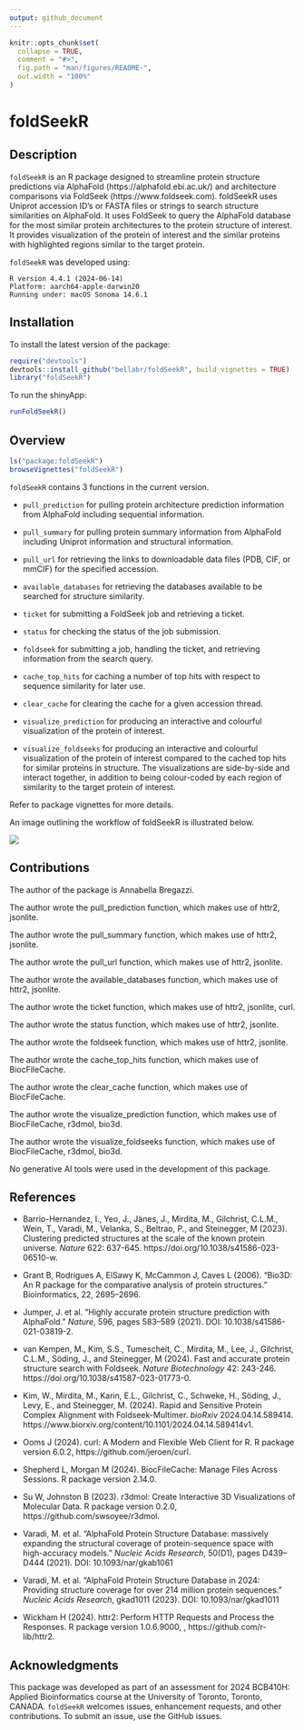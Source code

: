 ```yaml
---
output: github_document
---
```


<!-- README.md is generated from README.Rmd. Please edit that file -->

```r
knitr::opts_chunk$set(
  collapse = TRUE,
  comment = "#>",
  fig.path = "man/figures/README-",
  out.width = "100%"
)
```

# foldSeekR

<!-- badges: start -->
<!-- badges: end -->

## Description

`foldSeekR` is an R package designed to streamline protein structure predictions via AlphaFold (https://alphafold.ebi.ac.uk/) and architecture comparisons via FoldSeek (https://www.foldseek.com). foldSeekR uses Uniprot accession ID's or FASTA files or strings to search structure similarities on AlphaFold. It uses FoldSeek to query the AlphaFold database for the most similar protein architectures to the protein structure of interest. It provides visualization of the protein of interest and the similar proteins with highlighted regions similar to the target protein.

`foldSeekR` was developed using:

```
R version 4.4.1 (2024-06-14)
Platform: aarch64-apple-darwin20
Running under: macOS Sonoma 14.6.1
```

## Installation

To install the latest version of the package:

``` r
require("devtools")
devtools::install_github("bellabr/foldSeekR", build_vignettes = TRUE)
library("foldSeekR")
```

To run the shinyApp: 

``` r
runFoldSeekR()
```

## Overview

``` r
ls("package:foldSeekR")
browseVignettes("foldSeekR")
```

`foldSeekR` contains 3 functions in the current version.

- `pull_prediction` for pulling protein architecture prediction information from AlphaFold including sequential information.

- `pull_summary` for pulling protein summary information from AlphaFold including Uniprot information and structural information.

- `pull_url` for retrieving the links to downloadable data files (PDB, CIF, or mmCIF) for the specified accession.

- `available_databases` for retrieving the databases available to be searched for structure similarity.

- `ticket` for submitting a FoldSeek job and retrieving a ticket.

- `status` for checking the status of the job submission.

- `foldseek` for submitting a job, handling the ticket, and retrieving information from the search query.

- `cache_top_hits` for caching a number of top hits with respect to sequence similarity for later use.

- `clear_cache` for clearing the cache for a given accession thread.

- `visualize_prediction` for producing an interactive and colourful visualization of the protein of interest.

- `visualize_foldseeks` for producing an interactive and colourful visualization of the protein of interest compared to the cached top hits for similar proteins in structure. The visualizations are side-by-side and interact together, in addition to being colour-coded by each region of similarity to the target protein of interest.

Refer to package vignettes for more details.

An image outlining the workflow of foldSeekR is illustrated below.

![](./inst/extdata/foldseek_overview.png)

## Contributions

The author of the package is Annabella Bregazzi. 

The author wrote the pull_prediction function, which makes use of httr2, jsonlite. 

The author wrote the pull_summary function, which makes use of httr2, jsonlite. 

The author wrote the pull_url function, which makes use of httr2, jsonlite. 

The author wrote the available_databases function, which makes use of httr2, jsonlite. 

The author wrote the ticket function, which makes use of httr2, jsonlite, curl. 

The author wrote the status function, which makes use of httr2, jsonlite. 

The author wrote the foldseek function, which makes use of httr2, jsonlite. 

The author wrote the cache_top_hits function, which makes use of BiocFileCache. 

The author wrote the clear_cache function, which makes use of BiocFileCache. 

The author wrote the visualize_prediction function, which makes use of BiocFileCache, r3dmol, bio3d. 

The author wrote the visualize_foldseeks function, which makes use of BiocFileCache, r3dmol, bio3d. 

No generative AI tools were used in the development of this package.

## References

- Barrio-Hernandez, I., Yeo, J., Jänes, J., Mirdita, M., Gilchrist, C.L.M., Wein, T., Varadi, M., Velanka, S., Beltrao, P., and Steinegger, M (2023). Clustering predicted structures at the scale of the known protein universe. *Nature* 622: 637-645. https://doi.org/10.1038/s41586-023-06510-w.

- Grant B, Rodrigues A, ElSawy K, McCammon J, Caves L (2006). “Bio3D: An R package for the comparative analysis of protein structures.” Bioinformatics, 22, 2695–2696.

- Jumper, J. et al. “Highly accurate protein structure prediction with AlphaFold.” *Nature*, 596, pages 583–589 (2021). DOI: 10.1038/s41586-021-03819-2.

- van Kempen, M., Kim, S.S., Tumescheit, C., Mirdita, M., Lee, J., Gilchrist, C.L.M., Söding, J., and Steinegger, M (2024). Fast and accurate protein structure search with Foldseek. *Nature Biotechnology* 42: 243-246. https://doi.org/10.1038/s41587-023-01773-0.

- Kim, W., Mirdita, M., Karin, E.L., Gilchrist, C., Schweke, H., Söding, J., Levy, E., and Steinegger, M. (2024). Rapid and Sensitive Protein Complex Alignment with Foldseek-Multimer. *bioRxiv* 2024.04.14.589414. https://www.biorxiv.org/content/10.1101/2024.04.14.589414v1.

- Ooms J (2024). curl: A Modern and Flexible Web Client for R. R package version 6.0.2, https://github.com/jeroen/curl.

- Shepherd L, Morgan M (2024). BiocFileCache: Manage Files Across Sessions. R package version 2.14.0.

- Su W, Johnston B (2023). r3dmol: Create Interactive 3D Visualizations of Molecular Data. R package version 0.2.0, https://github.com/swsoyee/r3dmol.

- Varadi, M. et al. “AlphaFold Protein Structure Database: massively expanding the structural coverage of protein-sequence space with high-accuracy models.” *Nucleic Acids Research*, 50(D1), pages D439–D444 (2021). DOI: 10.1093/nar/gkab1061

- Varadi, M. et al. “AlphaFold Protein Structure Database in 2024: Providing structure coverage for over 214 million protein sequences.” *Nucleic Acids Research*, gkad1011 (2023). DOI: 10.1093/nar/gkad1011

- Wickham H (2024). httr2: Perform HTTP Requests and Process the Responses. R package version 1.0.6.9000, , https://github.com/r-lib/httr2.

## Acknowledgments

This package was developed as part of an assessment for 2024 BCB410H: Applied Bioinformatics
course at the University of Toronto, Toronto, CANADA. `foldSeekR` welcomes issues,
enhancement requests, and other contributions. To submit an issue, use the GitHub issues.
